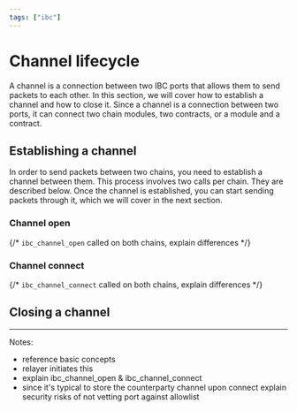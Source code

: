 ```yaml
---
tags: ["ibc"]
---
```


# Channel lifecycle

A channel is a connection between two IBC ports that allows them to send packets
to each other. In this section, we will cover how to establish a channel and how
to close it. Since a channel is a connection between two ports, it can connect
two chain modules, two contracts, or a module and a contract.

## Establishing a channel

In order to send packets between two chains, you need to establish a channel
between them. This process involves two calls per chain. They are described
below. Once the channel is established, you can start sending packets through
it, which we will cover in the next section.

### Channel open

{/* `ibc_channel_open` called on both chains, explain differences */}

### Channel connect

{/* `ibc_channel_connect` called on both chains, explain differences */}

## Closing a channel

---

Notes:

- reference basic concepts
- relayer initiates this
- explain ibc_channel_open & ibc_channel_connect
- since it's typical to store the counterparty channel upon connect
  explain security risks of not vetting port against allowlist
